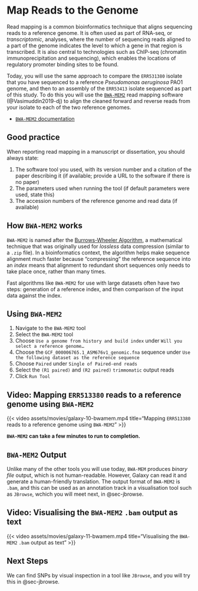 # Map Reads to the Genome {#sec-bwamem}

Read mapping is a common bioinformatics technique that aligns sequencing reads to a reference genome. It is often used as part of RNA-seq, or _transcriptomic_, analyses, where the number of sequencing reads aligned to a part of the genome indicates the level to which a gene in that region is transcribed. It is also central to technologies such as ChIP-seq (chromatin immunoprecipitation and sequencing), which enables the locations of regulatory promoter binding sites to be found.

Today, you will use the same approach to compare the `ERR531380` isolate that you have sequenced to a reference _Pseudomonas aeruginosa_ PAO1 genome, and then to an assembly of the `ERR53413` isolate sequenced as part of this study. To do this you will use the [`BWA-MEM2`](https://github.com/bwa-mem2/bwa-mem2) read mapping software (@Vasimuddin2019-dj) to align the cleaned forward and reverse reads from your isolate to each of the two reference genomes.

- [`BWA-MEM2` documentation](https://github.com/bwa-mem2/bwa-mem2)

::: { .callout-important }
## Good practice

When reporting read mapping in a manuscript or dissertation, you should always state:

1. The software tool you used, with its version number and a citation of the paper describing it (if available; provide a URL to the software if there is no paper)
2. The parameters used when running the tool (if default parameters were used, state this)
3. The accession numbers of the reference genome and read data (if available)
:::

::: { .callout-tip }
## How `BWA-MEM2` works

`BWA-MEM2` is named after the [Burrows-Wheeler Algorithm](https://en.wikipedia.org/wiki/Burrows%E2%80%93Wheeler_transform), a mathematical technique that was originally used for _lossless_ data compression (similar to a `.zip` file). In a bioinformatics context, the algorithm helps make sequence alignment much faster because "compressing" the reference sequence into an _index_ means that alignment to redundant short sequences only needs to take place once, rather than many times.

Fast algorithms like `BWA-MEM2` for use with large datasets often have two steps: generation of a reference index, and then comparison of the input data against the index.
:::

## Using `BWA-MEM2`

1. Navigate to the `BWA-MEM2` tool
2. Select the `BWA-MEM2` tool
3. Choose `Use a genome from history and build index` under `Will you select a reference genome…`
4. Choose the `GCF_000006765.1_ASM676v1_genomic.fna` sequence under `Use the following dataset as the reference sequence`
5. Choose `Paired` under `Single of Paired-end reads`
6. Select the `(R1 paired)` and `(R2 paired)` `trimmomatic` output reads
7. Click `Run Tool`

::: { .callout-note }
## Video: Mapping `ERR513380` reads to a reference genome using `BWA-MEM2`

{{< video assets/movies/galaxy-10-bwamem.mp4 title="Mapping `ERR513380` reads to a reference genome using `BWA-MEM2`" >}}
:::

::: { .callout-caution }
**`BWA-MEM2` can take a few minutes to run to completion.**
:::

## `BWA-MEM2` Output

Unlike many of the other tools you will use today, `BWA-MEM` produces _binary file_ output, which is not human-readable. However, Galaxy can read it and generate a human-friendly translation. The output format of `BWA-MEM2` is `.bam`, and this can be used as an annotation track in a visualisation tool such as `JBrowse`, wchich you will meet next, in @sec-jbrowse.

::: { .callout-note }
## Video: Visualising the `BWA-MEM2` `.bam` output as text

{{< video assets/movies/galaxy-11-bwamem.mp4 title="Visualising the `BWA-MEM2` `.bam` output as text" >}}
:::

## Next Steps

We can find SNPs by visual inspection in a tool like `JBrowse`, and you will try this in @sec-jbrowse.
